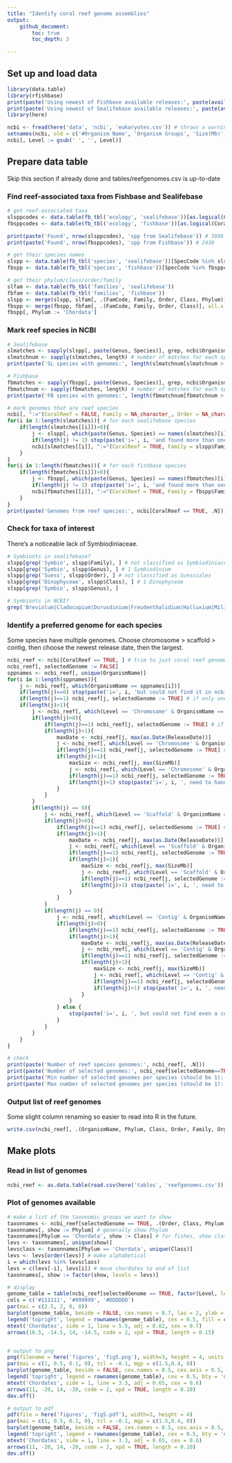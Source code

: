```yaml
---
title: "Identify coral reef genome assemblies"
output: 
    github_document:
        toc: true
        toc_depth: 3

---
```

## Set up and load data
```r

library(data.table)
library(rfishbase)
print(paste('Using newest of Fishbase available releases:', paste(available_releases(server = 'fishbase'), collapse = ', ')))
print(paste('Using newest of Sealifebase available releases:', paste(available_releases(server = 'sealifebase'), collapse = ', ')))
library(here)

ncbi <- fread(here('data', 'ncbi', 'eukaryotes.csv')) # throws a warning about improper quoting, but appears to load correctly anyway
setnames(ncbi, old = c('#Organism Name', 'Organism Groups', 'Size(Mb)', 'GC%', 'Release Date', 'GenBank FTP'), new = c('OrganismName', 'OrganismGroups', 'SizeMb', 'GBpercent', 'ReleaseDate', 'GenBankFTP'))
ncbi[, Level := gsub(' ', '', Level)]
```

## Prepare data table
Skip this section if already done and tables/reefgenomes.csv is up-to-date

### Find reef-associated taxa from Fishbase and Sealifebase
```r
# get reef-associated taxa
slsppcodes <- data.table(fb_tbl('ecology', 'sealifebase'))[as.logical(CoralReefs)==TRUE, .(SpecCode, CoralReefs)] # reef species codes in sealifebase
fbsppcodes <- data.table(fb_tbl('ecology', 'fishbase'))[as.logical(CoralReefs)==TRUE, .(SpecCode, CoralReefs)] # and in fishbase

print(paste('Found', nrow(slsppcodes), 'spp from Sealifebase')) # 3888
print(paste('Found', nrow(fbsppcodes), 'spp from Fishbase')) # 2430

# get their species names
slspp <- data.table(fb_tbl('species', 'sealifebase'))[SpecCode %in% slsppcodes$SpecCode, .(SpecCode, Genus, Species, FBname, FamCode)]
fbspp <- data.table(fb_tbl('species', 'fishbase'))[SpecCode %in% fbsppcodes$SpecCode, .(SpecCode, Genus, Species, FBname, FamCode)]

# get their phylum/class/order/family
slfam <- data.table(fb_tbl('families', 'sealifebase'))
fbfam <- data.table(fb_tbl('families', 'fishbase'))
slspp <- merge(slspp, slfam[, .(FamCode, Family, Order, Class, Phylum)], all.x = TRUE, by = 'FamCode')
fbspp <- merge(fbspp, fbfam[, .(FamCode, Family, Order, Class)], all.x = TRUE, by = 'FamCode')
fbspp[, Phylum := 'Chordata']

```

### Mark reef species in NCBI
```r
# Sealifebase
slmatches <- sapply(slspp[, paste(Genus, Species)], grep, ncbi$OrganismName) # grep for Genus species
slmatchnum <- sapply(slmatches, length) # number of matches for each species
print(paste('SL species with genomes:', length(slmatchnum[slmatchnum > 0]))) # number of sealifebase reef species with an NCBI match. 74

# Fishbase
fbmatches <- sapply(fbspp[, paste(Genus, Species)], grep, ncbi$OrganismName) # grep for Genus species
fbmatchnum <- sapply(fbmatches, length) # number of matches for each species
print(paste('FB species with genomes:', length(fbmatchnum[fbmatchnum > 0]))) # fishbase reef species with an NCBI match. finds 75.

# mark genomes that are reef species
ncbi[, ":="(CoralReef = FALSE, Family = NA_character_, Order = NA_character_, Class = NA_character_, Phylum = NA_character_)]
for(i in 1:length(slmatches)){ # for each sealifebase species
    if(length(slmatches[[i]])>0){
        j <- slspp[, which(paste(Genus, Species) == names(slmatches)[i])]
        if(length(j) != 1) stop(paste('i=', i, 'and found more than one row in slspp with this Genus Species'))
        ncbi[slmatches[[i]], ":="(CoralReef = TRUE, Family = slspp$Family[j], Order = slspp$Order[j], Class = slspp$Class[j], Phylum = slspp$Phylum[j])] # adds metadata to all matching genomes. note that some spp have multiple genomes on NCBI    
    }
}
for(i in 1:length(fbmatches)){ # for each fishbase species
    if(length(fbmatches[[i]])>0){
        j <- fbspp[, which(paste(Genus, Species) == names(fbmatches)[i])]
        if(length(j) != 1) stop(paste('i=', i, 'and found more than one row in fbspp with this Genus Species'))
        ncbi[fbmatches[[i]], ":="(CoralReef = TRUE, Family = fbspp$Family[j], Order = fbspp$Order[j], Class = fbspp$Class[j], Phylum = fbspp$Phylum[j])] # adds metadata to all matching genomes. note that some spp have multiple genomes on NCBI    
    }
}
print(paste('Genomes from reef species:', ncbi[CoralReef == TRUE, .N]))
```


### Check for taxa of interest
There's a noticeable lack of Symbiodiniaceae.
```r
# Symbionts in sealifebase?
slspp[grep('Symbio', slspp$Family), ] # not classified as Symbiodiniaceae
slspp[grep('Symbio', slspp$Genus), ] # 1 Symbiodinium
slspp[grep('Suess', slspp$Order), ] # not classified as Suessiales
slspp[grep('Dinophyceae', slspp$Class), ] # 1 Dinophyceae
slspp[grep('Symbio', slspp$Genus), ]

# Symbionts in NCBI?
grep('Breviolum|Cladocopium|Durusdinium|Freudenthalidium|Halluxium|Miliolidium|Symbiodinium', ncbi$OrganismName, value = TRUE) # look for genera: found 14

```



### Identify a preferred genome for each species
Some species have multiple genomes. Choose chromosome > scaffold > contig, then choose the newest release date, then the largest.
```r
ncbi_reef <- ncbi[CoralReef == TRUE, ] # trim to just coral reef genomes
ncbi_reef[, selectedGenome := FALSE]
sppnames <- ncbi_reef[, unique(OrganismName)]
for(i in 1:length(sppnames)){
    j <- ncbi_reef[, which(OrganismName == sppnames[i])]
    if(length(j)==0) stop(paste('i=', i, 'but could not find it in ncbi_reef data.table'))
    if(length(j)==1) ncbi_reef[j, selectedGenome := TRUE] # if only one species, mark it
    if(length(j)>1){
        j <- ncbi_reef[, which(Level == 'Chromosome' & OrganismName == sppnames[i])]
        if(length(j)>0){
            if(length(j)==1) ncbi_reef[j, selectedGenome := TRUE] # if only one chromosome-scale assembly, mark it
            if(length(j)>1){
                maxDate <- ncbi_reef[j, max(as.Date(ReleaseDate))]
                j <- ncbi_reef[, which(Level == 'Chromosome' & OrganismName == sppnames[i] & as.Date(ReleaseDate) == maxDate)] # find the newest chromosome-scale assembly
                if(length(j)==1) ncbi_reef[j, selectedGenome := TRUE] # mark it
                if(length(j)>1){
                    maxSize <- ncbi_reef[j, max(SizeMb)]
                    j <- ncbi_reef[, which(Level == 'Chromosome' & OrganismName == sppnames[i] & as.Date(ReleaseDate) == maxDate & SizeMb == maxSize)] # find the largest chromosome-scale assembly
                    if(length(j)==1) ncbi_reef[j, selectedGenome := TRUE] # mark it
                    if(length(j)>1) stop(paste('i=', i, ', need to handle the case when multiple chromosome-scale assemblies have the same release date and size'))
                } 
            }
        }
        if(length(j) == 0){
            j <- ncbi_reef[, which(Level == 'Scaffold' & OrganismName == sppnames[i])]
            if(length(j)>0){
                if(length(j)==1) ncbi_reef[j, selectedGenome := TRUE] # if only one scaffold-scale assembly, mark it
                if(length(j)>1){
                    maxDate <- ncbi_reef[j, max(as.Date(ReleaseDate))]
                    j <- ncbi_reef[, which(Level == 'Scaffold' & OrganismName == sppnames[i] & as.Date(ReleaseDate) == maxDate)] # find the newest scaffold-scale assembly
                    if(length(j)==1) ncbi_reef[j, selectedGenome := TRUE] # mark it
                    if(length(j)>1){
                        maxSize <- ncbi_reef[j, max(SizeMb)]
                        j <- ncbi_reef[, which(Level == 'Scaffold' & OrganismName == sppnames[i] & as.Date(ReleaseDate) == maxDate & SizeMb == maxSize)] # find the largest scaffolds-scale assembly
                        if(length(j)==1) ncbi_reef[j, selectedGenome := TRUE] # mark it
                        if(length(j)>1) stop(paste('i=', i, ', need to handle the case when multiple scaffold-scale assemblies have the same release date and size'))
                    }
                }
            }
            if(length(j) == 0){
                j <- ncbi_reef[, which(Level == 'Contig' & OrganismName == sppnames[i])]
                if(length(j)>0){
                    if(length(j)==1) ncbi_reef[j, selectedGenome := TRUE] # if only one contig-scale assembly, mark it
                    if(length(j)>1){
                        maxDate <- ncbi_reef[j, max(as.Date(ReleaseDate))]
                        j <- ncbi_reef[, which(Level == 'Contig' & OrganismName == sppnames[i] & as.Date(ReleaseDate) == maxDate)] # find the newest contig-scale assembly
                        if(length(j)==1) ncbi_reef[j, selectedGenome := TRUE] # mark it
                        if(length(j)>1){
                            maxSize <- ncbi_reef[j, max(SizeMb)]
                            j <- ncbi_reef[, which(Level == 'Contig' & OrganismName == sppnames[i] & as.Date(ReleaseDate) == maxDate & SizeMb == maxSize)] # find the largest chromosome-scale assembly
                            if(length(j)==1) ncbi_reef[j, selectedGenome := TRUE] # mark it
                            if(length(j)>1) stop(paste('i=', i, ', need to handle the case when multiple contig-scale assemblies have the same release date and size'))
                        }
                    }
                } else {
                    stop(paste('i=', i, ', but could not find even a contig-scale assembly'))
                }
            }
        }
    }
}

# check
print(paste('Number of reef species genomes:', ncbi_reef[, .N]))
print(paste('Number of selected genomes:', ncbi_reef[selectedGenome==TRUE, .N]))
print(paste('Min number of selected genomes per species (should be 1):', ncbi_reef[, .(num = sum(selectedGenome)), by = OrganismName][, min(num)]))
print(paste('Max number of selected genomes per species (should be 1):', ncbi_reef[, .(num = sum(selectedGenome)), by = OrganismName][, max(num)]))
```

### Output list of reef genomes
Some slight column renaming so easier to read into R in the future.
```r
write.csv(ncbi_reef[, .(OrganismName, Phylum, Class, Order, Family, OrganismGroups, Strain, BioSample, BioProject, Assembly, Level, SizeMb, GBpercent, WGS, Scaffolds, CDS, ReleaseDate, GenBankFTP, selectedGenome)], file = here('tables', 'reefgenomes.csv'), row.names = FALSE)

```

## Make plots

### Read in list of genomes
```r
ncbi_reef <- as.data.table(read.csv(here('tables', 'reefgenomes.csv')))
```

### Plot of genomes available
```r
# make a list of the taxonomic groups we want to show
taxonnames <- ncbi_reef[selectedGenome == TRUE, .(Order, Class, Phylum)]
taxonnames[, show := Phylum] # generally show Phylum
taxonnames[Phylum == 'Chordata', show := Class] # for fishes, show class
levs <- taxonnames[, unique(show)]
levsclass <- taxonnames[Phylum == 'Chordata', unique(Class)]
levs <- levs[order(levs)] # make alphabetical
i = which(levs %in% levsclass)
levs = c(levs[-i], levs[i]) # move chordates to end of list
taxonnames[, show := factor(show, levels = levs)]

# display
genome_table = table(ncbi_reef[selectedGenome == TRUE, factor(Level, levels = c('Chromosome', 'Scaffold', 'Contig'))], taxonnames[, show]) # also re-order the factor levels
cols = c('#111111', '#999999', '#DDDDDD')
par(mai = c(2.5, 2, 0, 0))
barplot(genome_table, beside = FALSE, cex.names = 0.7, las = 2, ylab = 'Number of species', col = cols)
legend('topright', legend = rownames(genome_table), cex = 0.5, fill = cols, bty = 'n')
mtext('Chordates', side = 1, line = 5.5, adj = 0.62, cex = 0.7)
arrows(10.5, -14.5, 14, -14.5, code = 2, xpd = TRUE, length = 0.15)


# output to png
png(filename = here('figures', 'fig5.png'), width=3, height = 4, units = 'in', res = 300)
par(mai = c(1, 0.5, 0.1, 0), tcl = -0.1, mgp = c(1.5,0.4, 0))
barplot(genome_table, beside = FALSE, cex.names = 0.5, cex.axis = 0.5, cex.lab = 0.5, las = 2, ylab = 'Number of species', col = cols)
legend('topright', legend = rownames(genome_table), cex = 0.5, bty = 'n', fill = cols)
mtext('Chordates', side = 1, line = 3.3, adj = 0.65, cex = 0.6)
arrows(11, -20, 14, -20, code = 2, xpd = TRUE, length = 0.10)
dev.off()

# output to pdf
pdf(file = here('figures', 'fig5.pdf'), width=3, height = 4)
par(mai = c(1, 0.5, 0.1, 0), tcl = -0.1, mgp = c(1.5,0.4, 0))
barplot(genome_table, beside = FALSE, cex.names = 0.5, cex.axis = 0.5, cex.lab = 0.5, las = 2, ylab = 'Number of species', col = cols)
legend('topright', legend = rownames(genome_table), cex = 0.5, bty = 'n', fill = cols)
mtext('Chordates', side = 1, line = 3.3, adj = 0.65, cex = 0.6)
arrows(11, -20, 14, -20, code = 2, xpd = TRUE, length = 0.10)
dev.off()
```





